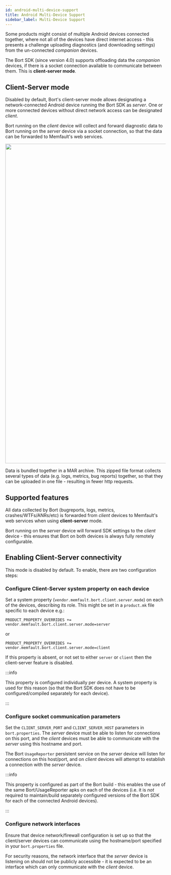 ```yaml
---
id: android-multi-device-support
title: Android Multi-Device Support
sidebar_label: Multi-Device Support
---
```


Some products might consist of multiple Android devices connected together, where not all of the devices have direct internet access - this presents a challenge uploading diagnostics (and downloading settings) from the un-connected *companion* devices.

The Bort SDK (since version 4.0) supports offloading data the *companion* devices, if there is a socket connection available to communicate between them. This is **client-server mode**.

## Client-Server mode

Disabled by default, Bort's client-server mode allows designating a network-connected Android device running the Bort SDK as *server*. One or more connected devices without direct network access can be designated *client*.

Bort running on the *client* device will collect and forward diagnostic data to Bort running on the *server* device via a socket connection, so that the data can be forwarded to Memfault's web services.

<p align="center">
  <img width="1000" src="/binary-assets/android-client-server.svg" />
</p>

Data is bundled together in a MAR archive. This zipped file format collects several types of data (e.g. logs, metrics, bug reports) together, so that they can be uploaded in one file - resulting in fewer http requests.

## Supported features

All data collected by Bort (bugreports, logs, metrics, crashes/WTFs/ANRs/etc) is forwarded from *client* devices to Memfault's web services when using **client-server** mode.

Bort running on the *server* device will forward SDK settings to the *client* device - this ensures that Bort on both devices is always fully remotely configurable.

## Enabling Client-Server connectivity

This mode is disabled by default. To enable, there are two configuration steps:

### Configure Client-Server system property on each device

Set a system property (`vendor.memfault.bort.client.server.mode`) on each of the devices, describing its role. This might be set in a `product.mk` file specific to each device e.g.:

```
PRODUCT_PROPERTY_OVERRIDES += vendor.memfault.bort.client.server.mode=server
```

or

```
PRODUCT_PROPERTY_OVERRIDES += vendor.memfault.bort.client.server.mode=client
```

If this property is absent, or not set to either `server` or `client` then the client-server feature is disabled.

:::info

This property is configured individually per device. A system property is used for this reason (so that the Bort SDK does not have to be configured/compiled separately for each device).

:::

### Configure socket communication parameters

Set the `CLIENT_SERVER_PORT` and `CLIENT_SERVER_HOST` parameters in `bort.properties`. The *server* device must be able to listen for connections on this port, and the *client* devices must be able to communicate with the *server* using this hostname and port.

The Bort `UsageReporter` persistent service on the *server* device will listen for connections on this host/port, and on *client* devices will attempt to establish a connection with the *server* device.

:::info

This property is configured as part of the Bort build - this enables the use of the same Bort/UsageReporter apks on each of the devices (i.e. it is *not* required to maintain/build separately configured versions of the Bort SDK for each of the connected Android devices).

:::

### Configure network interfaces

Ensure that device network/firewall configuration is set up so that the client/server devices can communicate using the hostname/port specified in your `bort.properties` file.

For security reasons, the network interface that the *server* device is listening on should not be publicly accessible - it is expected to be an interface which can only communicate with the *client* device.
